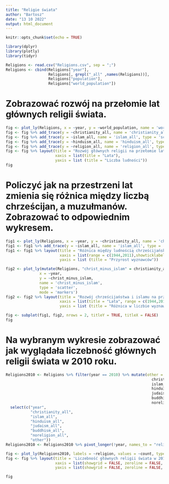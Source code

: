 ```yaml
---
title: "Religie świata"
author: "Bartosz"
date: "13 10 2022"
output: html_document
---
```


```r
knitr::opts_chunk$set(echo = TRUE)

library(dplyr)
library(plotly)
library(tidyr)
```

```r
Religions <- read.csv("Religions.csv", sep = ";")
Religions <- cbind(Religions["year"],
                   Religions[, grepl("_all" ,names(Religions))],
                   Religions["population"],
                   Religions["world_population"])
```

# Zobrazować rozwój na przełomie lat głównych religii świata.
```r
fig <- plot_ly(Religions, x = ~year, y = ~world_population, name = 'world_population', type = 'scatter', mode = 'lines')
fig <- fig %>% add_trace(y = ~christianity_all, name = 'christianity_all', type = 'scatter', mode = 'lines')
fig <- fig %>% add_trace(y = ~islam_all, name = 'islam_all', type = 'scatter', mode = 'lines')
fig <- fig %>% add_trace(y = ~hinduism_all, name = 'hinduism_all', type = 'scatter', mode = 'lines')
fig <- fig %>% add_trace(y = ~religion_all, name = 'religion_all', type = 'scatter', mode = 'lines')
fig <- fig %>% layout(title = "Rozwój głównych religii na przełomie lat",
                      xaxis = list(title = "Lata"),
                      yaxis = list (title = "Liczba ludności"))
fig
```

# Policzyć jak na przestrzeni lat zmienia się różnica między liczbą chrześcijan, a muzułmanów. Zobrazować to odpowiednim wykresem.
```r
fig1 <- plot_ly(Religions, x = ~year, y = ~christianity_all, name = 'christianity_all', type = 'scatter', mode = 'lines')
fig1 <- fig1 %>% add_trace(y = ~islam_all, name = 'islam_all', type = 'scatter', mode = 'lines')
fig1 <- fig1 %>% layout(title = "Różnica między ludnością chrześcijańską, a islamu, na przełomie lat",
                        xaxis = list(range = c(1944,2011),showticklabels=FALSE),
                        yaxis = list (title = "Przyrost wyznawców"))

fig2 <- plot_ly(mutate(Religions, "christ_minus_islam" = christianity_all - islam_all),
               x = ~year,
               y = ~christ_minus_islam,
               name = 'christ_minus_islam',
               type = 'scatter',
               mode = 'markers')
fig2 <- fig2 %>% layout(title = "Rozwój chrześcijaństwa i islamu na przełomie lat",
                        xaxis = list(title = "Lata", range = c(1944,2011)),
                        yaxis = list (title = "Różnica w liczbie wyznawców"))

fig <- subplot(fig1, fig2, nrows = 2, titleY = TRUE, titleX = FALSE)
fig
```

# Na wybranym wykresie zobrazować jak wyglądała liczebność głównych religii świata w 2010 roku.
```r
Religions2010 <- Religions %>% filter(year == 2010) %>% mutate(other = religion_all -
                                                                 christianity_all -
                                                                 islam_all -
                                                                 hinduism_all -
                                                                 judaism_all -
                                                                 buddhism_all -
                                                                 noreligion_all) %>% 
  select(c("year",
           "christianity_all",
           "islam_all",
           "hinduism_all",
           "judaism_all",
           "buddhism_all",
           "noreligion_all",
           "other"))
Religions2010 <- Religions2010 %>% pivot_longer(!year, names_to = "religion", values_to = "count")

fig <- plot_ly(Religions2010, labels = ~religion, values = ~count, type = 'pie')
fig <- fig %>% layout(title = 'Liczebność głównych religii świata w 2010 roku',
                      xaxis = list(showgrid = FALSE, zeroline = FALSE, showticklabels = FALSE),
                      yaxis = list(showgrid = FALSE, zeroline = FALSE, showticklabels = FALSE))

fig
```